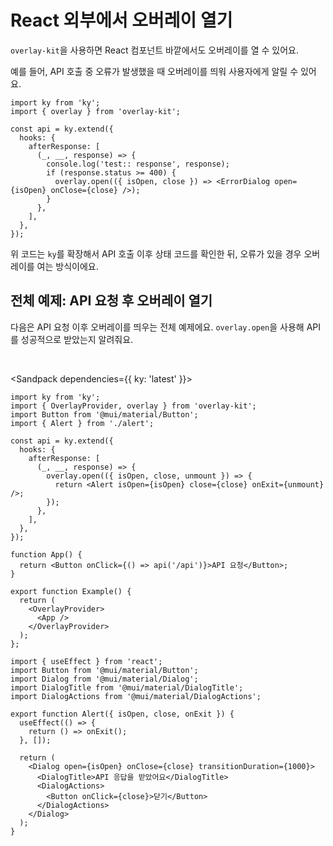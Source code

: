 
# React 외부에서 오버레이 열기

`overlay-kit`을 사용하면 React 컴포넌트 바깥에서도 오버레이를 열 수 있어요.

예를 들어, API 호출 중 오류가 발생했을 때 오버레이를 띄워 사용자에게 알릴 수 있어요.

```tsx {7-11}
import ky from 'ky';
import { overlay } from 'overlay-kit';

const api = ky.extend({
  hooks: {
    afterResponse: [
      (_, __, response) => {
        console.log('test:: response', response);
        if (response.status >= 400) {
          overlay.open(({ isOpen, close }) => <ErrorDialog open={isOpen} onClose={close} />);
        }
      },
    ],
  },
});
```

위 코드는 `ky`를 확장해서 API 호출 이후 상태 코드를 확인한 뒤, 오류가 있을 경우 오버레이를 여는 방식이에요.

## 전체 예제: API 요청 후 오버레이 열기

다음은 API 요청 이후 오버레이를 띄우는 전체 예제에요. `overlay.open`을 사용해 API를 성공적으로 받았는지 알려줘요.

<br />

<Sandpack dependencies={{ ky: 'latest' }}>

```tsx Example.tsx active
import ky from 'ky';
import { OverlayProvider, overlay } from 'overlay-kit';
import Button from '@mui/material/Button';
import { Alert } from './alert';

const api = ky.extend({
  hooks: {
    afterResponse: [
      (_, __, response) => {
        overlay.open(({ isOpen, close, unmount }) => {
          return <Alert isOpen={isOpen} close={close} onExit={unmount} />;
        });
      },
    ],
  },
});

function App() {
  return <Button onClick={() => api('/api')}>API 요청</Button>;
}

export function Example() {
  return (
    <OverlayProvider>
      <App />
    </OverlayProvider>
  );
};
```

```tsx alert.tsx
import { useEffect } from 'react';
import Button from '@mui/material/Button';
import Dialog from '@mui/material/Dialog';
import DialogTitle from '@mui/material/DialogTitle';
import DialogActions from '@mui/material/DialogActions';

export function Alert({ isOpen, close, onExit }) {
  useEffect(() => {
    return () => onExit();
  }, []);

  return (
    <Dialog open={isOpen} onClose={close} transitionDuration={1000}>
      <DialogTitle>API 응답을 받았어요</DialogTitle>
      <DialogActions>
        <Button onClick={close}>닫기</Button>
      </DialogActions>
    </Dialog>
  );
}
```

</Sandpack>
